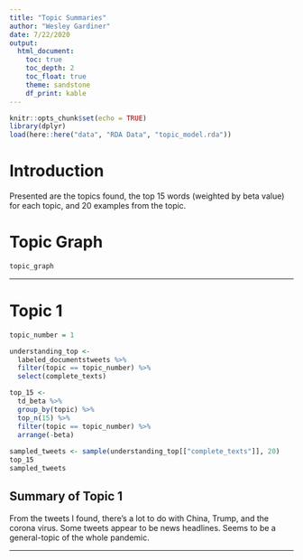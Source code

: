 ```yaml
---
title: "Topic Summaries"
author: "Wesley Gardiner"
date: 7/22/2020
output:
  html_document:
    toc: true
    toc_depth: 2
    toc_float: true
    theme: sandstone
    df_print: kable
---
```


```r
knitr::opts_chunk$set(echo = TRUE)
library(dplyr)
load(here::here("data", "RDA Data", "topic_model.rda"))
```

# Introduction

Presented are the topics found, the top 15 words (weighted by beta value) for each topic, and 20 examples from the topic.

# Topic Graph

```r
topic_graph
```

***

# Topic 1

```r
topic_number = 1

understanding_top <- 
  labeled_documentstweets %>% 
  filter(topic == topic_number) %>% 
  select(complete_texts)

top_15 <- 
  td_beta %>%
  group_by(topic) %>%
  top_n(15) %>% 
  filter(topic == topic_number) %>% 
  arrange(-beta)
  
sampled_tweets <- sample(understanding_top[["complete_texts"]], 20)
top_15
sampled_tweets
```

## Summary of Topic 1

From the tweets I found, there's a lot to do with China, Trump, and the corona virus. Some tweets appear to be news headlines. Seems to be a general-topic of the whole pandemic.

***